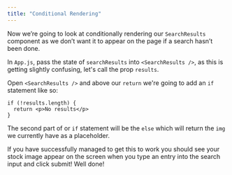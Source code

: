 ```yaml
---
title: "Conditional Rendering"
---
```


Now we’re going to look at conditionally rendering our `SearchResults` component as we don’t want it to appear on the page if a search hasn’t been done.

In `App.js`, pass the state of `searchResults` into `<SearchResults />`, as this is getting slightly confusing, let's call the prop `results`. 

Open `<SearchResults />` and above our `return` we're going to add an `if` statement like so:

```
if (!results.length) {
  return <p>No results</p>
}
```

The second part of or `if` statement will be the `else` which will return the `img` we currently have as a placeholder.

If you have successfully managed to get this to work you should see your stock image appear on the screen when you type an entry into the search input and click submit! Well done!
